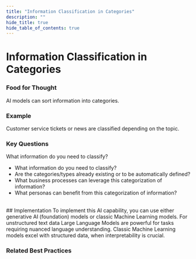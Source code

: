 ```yaml
---
title: "Information Classification in Categories"
description: ""
hide_title: true
hide_table_of_contents: true
---
```



<PageViewTracker />

<div className="hero-header">
  <h1>Information Classification in Categories</h1>
</div>

### Food for Thought

AI models can sort information into categories.

### Example

Customer service tickets or news are classified depending on the topic.

### Key Questions

What information do you need to classify?

- What information do you need to classify?
- Are the categories/types already existing or to be automatically defined?
- What business processes can leverage this categorization of information?
- What personas can benefit from this categorization of information?

<br />

<div className="section-with-background blue">
  ## Implementation
  To implement this AI capability, you can use either generative AI (foundation) models or classic Machine Learning models. For unstructured text data Large Language Models are powerful for tasks requiring nuanced language understanding. Classic Machine Learning models excel with structured data, when interpretability is crucial.

### Related Best Practices

<ul className="button-grid">
  <IconLinkButton href="/docs/technical-view/generative-ai/plain/" text="Plain (Foundational Model Access)" />
  <IconLinkButton href="#" text="Classification" disabled={true} />
</ul>

</div>
